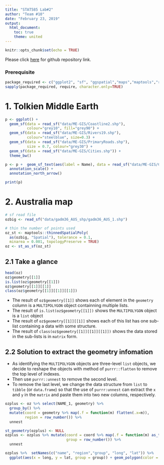 ```yaml
---
title: "STAT585 Lab#2"
author: "Team #10"
date: "February 23, 2019"
output:
  html_document:
    toc: true
    theme: united
---
```


```r
knitr::opts_chunk$set(echo = TRUE)

```
Please click [here](https://github.com/aminshirazilj/lab2) for github repository link. 


### Prerequisite
```r
package_required <- c("ggplot2", "sf", "ggspatial","maps","maptools","rgeos","purrr","tidyverse")
sapply(package_required, require, character.only=TRUE)
```

# 1. Tolkien Middle Earth
```r
p <- ggplot() +
  geom_sf(data = read_sf("data/ME-GIS/Coastline2.shp"), 
          colour="grey10", fill="grey90") +
  geom_sf(data = read_sf("data/ME-GIS/Rivers19.shp"), 
          colour="steelblue", size=0.3) +
  geom_sf(data = read_sf("data/ME-GIS/PrimaryRoads.shp"), 
          size = 0.7, colour="grey30") +
  geom_sf(data = read_sf("data/ME-GIS/Cities.shp")) +
  theme_bw()

p <- p +  geom_sf_text(aes(label = Name), data = read_sf("data/ME-GIS/Cities.shp")) +
  annotation_scale() +
  annotation_north_arrow()

print(p)
```

# 2. Australia map

```r
# sf read file
ozbig <- read_sf("data/gadm36_AUS_shp/gadm36_AUS_1.shp")

# thin the number of points used
oz_st <- maptools::thinnedSpatialPoly(
  as(ozbig, "Spatial"), tolerance = 0.1, 
  minarea = 0.001, topologyPreserve = TRUE)
oz <- st_as_sf(oz_st)
```

## 2.1 Take a glance

```r
head(oz)
oz$geometry[[1]]
is.list(oz$geometry[[1]])
oz$geometry[[1]][[1]]
class(oz$geometry[[1]][[1]][[1]])
```

* The result of `oz$geometry[[1]]` shows each of element in the `geometry` column is a `MULTIPOLYGON` object containning multiple lists. 
* The result of `is.list(oz$geometry[[1]])` shows the `MULTIPOLYGON` object is a `list` object
* The result of `oz$geometry[[1]][[1]]` shows each of this list has one sub-list containing a data with some structure.
* The result of `class(oz$geometry[[1]][[1]][[1]])` shows the data stored in the sub-lists is in `matrix` form.

## 2.2 Solution to extract the geometry infomation

* As identifying the `MULTIPOLYGON` objects are three-level `list` objects, we decide to reshape the objects with method of `purrr::flatten` to remove the top level of indexes.
* Then use `purrr::unnest` to remove the second level. 
* To remove the last level, we change the data structure from `list` to `tibble` (or `data.frame`) so that the use of `purrr:unnest` can extract the `x` and `y` in the `matrix` and paste them into two new columns, respectively.  

```r
ozplus <- oz %>% select(NAME_1, geometry) %>% 
  group_by() %>% 
  mutate(coord = geometry %>% map(.f = function(m) flatten(.x=m)),
         region = row_number()) %>% 
  unnest

st_geometry(ozplus) <- NULL
ozplus <- ozplus %>% mutate(coord = coord %>% map(.f = function(m) as_tibble(m)),
                            group = row_number()) %>% 
  unnest
```

```r
ozplus %>%  setNames(c("name", "region","group", "long", "lat")) %>% 
  ggplot(aes(x = long, y = lat, group = group)) + geom_polygon(color = "black")
```
